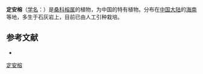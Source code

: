 {{Speciesbox
| name = 定安榕
| status = 
| status_system = 
| image =
| genus = Ficus
| species = dinganensis
| authority = S. S. Chang
}}

'''定安榕'''（[[学名|学名]]：{{lang|la|''Ficus dinganensis''}}）是[[桑科|桑科]][[榕属|榕属]]的植物，为中国的特有植物。分布在[[中国大陆|中国大陆]]的[[海南|海南]]等地，多生于石灰岩上，目前已由人工引种栽培。

== 参考文献 ==
<div class="references-small">
* {{cite web| url =http://www.bioinfo.cn/db05/KmzwSpecies.php?action=view&id=13548| title =定安榕| work =《中国高等植物数据库全库》| publisher =中国科学院微生物研究所| author =昆明植物研究所| accessdate =2009-02-24| deadurl =yes| archiveurl =https://web.archive.org/web/20160305050007/http://www.bioinfo.cn/db05/KmzwSpecies.php?action=view&id=13548| archivedate =2016-03-05}}
</div>
{{Taxonbar|from=Q10948539}}

[[Category:榕属|定安榕]]


{{植物小作品}}